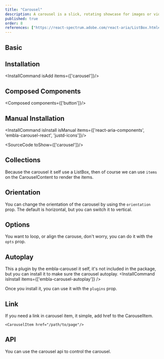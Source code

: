 ```yaml
---
title: "Carousel"
description: A carousel is a slick, rotating showcase for images or videos, displaying one at a time. Perfect for highlighting multiple pieces of content seamlessly in one spot.
published: true
order: 8
references: ["https://react-spectrum.adobe.com/react-aria/ListBox.html#props", "https://www.embla-carousel.com/api/"]
---
```


## Basic

<How minW72 toUse="media/carousel-demo" />

## Installation
<InstallCommand isAdd items={['carousel']}/>

## Composed Components
<Composed components={['button']}/>

## Manual Installation

<InstallCommand isInstall isManual items={['react-aria-components', 'embla-carousel-react', 'justd-icons']}/>

<SourceCode toShow={['carousel']}/>

## Collections
Because the carousel it self use a ListBox, then of course we can use `items` on the CarouselContent to render the items.
<How minW72 toUse="media/carousel-with-collection-demo" />

## Orientation
You can change the orientation of the carousel by using the `orientation` prop. The default is horizontal, but you can switch it to vertical.
<How minW72 toUse="media/carousel-orientation-demo" />

## Options
You want to loop, or align the carouse, don't worry, you can do it with the `opts` prop.
<How isCenter={false} withNoPadding={false} toUse="media/carousel-options-demo" />

## Autoplay
This a plugin by the embla-carousel it self, it's not included in the package, but you can install it to make sure the carousel autoplay.
<InstallCommand isInstall items={['embla-carousel-autoplay']} />

Once you install it, you can use it with the `plugins` prop.
<How minW72 toUse="media/carousel-autoplay-demo" />

## Link
If you need a link in carousel item, it simple, add href to the CarouselItem.
```
<CarouselItem href="/path/to/page"/>
```

## API
You can use the carousel api to control the carousel.
<How minW72 toUse="media/carousel-api-demo" />

